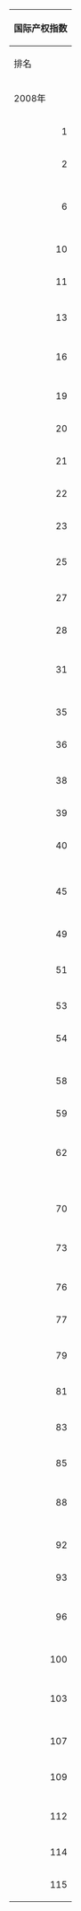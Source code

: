 {| class="wikitable"
|- bgcolor="#9999FF"
! colspan="4" | 国际产权指数
|- bgcolor="#9999FF"
! 排名 || rowspan="2" | 国家或地区 || colspan="5" | 总分
|- bgcolor="#9999FF"
! 2008年 || 2008年 || 2007年
|- bgcolor="#FFFFFF" style="color:#000;"
| align="right" | 1 || {{FIN}} || bgcolor="#FFFFFF" style="color:#000;" align="right" | 8.6 || bgcolor="#FFFFFF" style="color:#000;" align="right" | 7.9
|- bgcolor="#FFFFFF" style="color:#000;"
| align="right" | 2 || {{NOR}} || bgcolor="#FFFFFF" style="color:#000;" align="right" | 8.3 || bgcolor="#FFFFFF" style="color:#000;" align="right" | 8.3
|- bgcolor="#FFFFFF" style="color:#000;"
| align="right" | || {{DEN}} || bgcolor="#FFFFFF" style="color:#000;" align="right" | 8.3 || bgcolor="#FFFFFF" style="color:#000;" align="right" | 8.1
|- bgcolor="#FFFFFF" style="color:#000;"
| align="right" | || {{NLD}} || bgcolor="#FFFFFF" style="color:#000;" align="right" | 8.3 || bgcolor="#FFFFFF" style="color:#000;" align="right" | 8.2
|- bgcolor="#FFFFFF" style="color:#000;"
| align="right" | || {{GER}} || bgcolor="#FFFFFF" style="color:#000;" align="right" | 8.3 || bgcolor="#FFFFFF" style="color:#000;" align="right" | 8.1
|- bgcolor="#FFFFFF" style="color:#000;"
| align="right" | 6 || {{CHE}} || bgcolor="#FFFFFF" style="color:#000;" align="right" | 8.2 || bgcolor="#FFFFFF" style="color:#000;" align="right" | 8.0
|- bgcolor="#FFFFFF" style="color:#000;"
| align="right" | || {{NZL}} || bgcolor="#FFFFFF" style="color:#000;" align="right" | 8.2 || bgcolor="#FFFFFF" style="color:#000;" align="right" | 8.1
|- bgcolor="#FFFFFF" style="color:#000;"
| align="right" | || {{UK}} || bgcolor="#FFFFFF" style="color:#000;" align="right" | 8.2 || bgcolor="#FFFFFF" style="color:#000;" align="right" | 8.1
|- bgcolor="#FFFFFF" style="color:#000;"
| align="right" | || {{SWE}} || bgcolor="#FFFFFF" style="color:#000;" align="right" | 8.2 || bgcolor="#FFFFFF" style="color:#000;" align="right" | 8.1
|- bgcolor="#FFFFFF" style="color:#000;"
| align="right" | 10 || {{ISL}} || bgcolor="#FFFFFF" style="color:#000;" align="right" | 8.1 || bgcolor="#FFFFFF" style="color:#000;" align="right" | —
|- bgcolor="#FFFFFF" style="color:#000;"
| align="right" | 11 || {{AUS}} || bgcolor="#FFFFFF" style="color:#000;" align="right" | 8.0 || bgcolor="#FFFFFF" style="color:#000;" align="right" | 8.1
|- bgcolor="#FFFFFF" style="color:#000;"
| align="right" | || {{LUX}} || bgcolor="#FFFFFF" style="color:#000;" align="right" | 8.0 || bgcolor="#FFFFFF" style="color:#000;" align="right" | —
|- bgcolor="#FFFFFF" style="color:#000;"
| align="right" | 13 || {{AUT}} || bgcolor="#FFFFFF" style="color:#000;" align="right" | 7.9 || bgcolor="#FFFFFF" style="color:#000;" align="right" | 8.0
|- bgcolor="#FFFFFF" style="color:#000;"
| align="right" | || {{SGP}} || bgcolor="#FFFFFF" style="color:#000;" align="right" | 7.9 || bgcolor="#FFFFFF" style="color:#000;" align="right" | 7.8
|- bgcolor="#FFFFFF" style="color:#000;"
| align="right" | || {{IRL}} || bgcolor="#FFFFFF" style="color:#000;" align="right" | 7.9 || bgcolor="#FFFFFF" style="color:#000;" align="right" | 7.4
|- bgcolor="#FFFFFF" style="color:#000;"
| align="right" | 16 || {{JPN}} || bgcolor="#FFFFFF" style="color:#000;" align="right" | 7.7 || bgcolor="#FFFFFF" style="color:#000;" align="right" | 7.5
|- bgcolor="#FFFFFF" style="color:#000;"
| align="right" | || {{HKG}} || bgcolor="#FFFFFF" style="color:#000;" align="right" | 7.7 || bgcolor="#FFFFFF" style="color:#000;" align="right" | 7.3
|- bgcolor="#FFFFFF" style="color:#000;"
| align="right" | || {{CAN}} || bgcolor="#FFFFFF" style="color:#000;" align="right" | 7.7 || bgcolor="#FFFFFF" style="color:#000;" align="right" | 7.4
|- bgcolor="#FFFFFF" style="color:#000;"
| align="right" | 19 || {{USA}} || bgcolor="#FFFFFF" style="color:#000;" align="right" | 7.5 || bgcolor="#FFFFFF" style="color:#000;" align="right" | 7.4
|- bgcolor="#FFFFFF" style="color:#000;"
| align="right" | 20 || {{BEL}} || bgcolor="#FFFFFF" style="color:#000;" align="right" | 7.4 || bgcolor="#FFFFFF" style="color:#000;" align="right" | 6.8
|- bgcolor="#FFFFFF" style="color:#000;"
| align="right" | 21 || {{FRA}} || bgcolor="#FFFFFF" style="color:#000;" align="right" | 7.1 || bgcolor="#FFFFFF" style="color:#000;" align="right" | 6.7
|- bgcolor="#FFFFFF" style="color:#000;"
| align="right" | 22 || {{POR}} || bgcolor="#FFFFFF" style="color:#000;" align="right" | 7.0 || bgcolor="#FFFFFF" style="color:#000;" align="right" | 6.1
|- bgcolor="#FFFFFF" style="color:#000;"
| align="right" | 23 || {{ARE}} || bgcolor="#FFFFFF" style="color:#000;" align="right" | 6.9 || bgcolor="#FFFFFF" style="color:#000;" align="right" | —
|- bgcolor="#FFFFFF" style="color:#000;"
| align="right" | || {{ZAF}} || bgcolor="#FFFFFF" style="color:#000;" align="right" | 6.9 || bgcolor="#FFFFFF" style="color:#000;" align="right" | 6.4
|- bgcolor="#FFFFFF" style="color:#000;"
| align="right" | 25 || {{ESP}} || bgcolor="#FFFFFF" style="color:#000;" align="right" | 6.7 || bgcolor="#FFFFFF" style="color:#000;" align="right" | 6.5
|- bgcolor="#FFFFFF" style="color:#000;"
| align="right" | || {{CHL}} || bgcolor="#FFFFFF" style="color:#000;" align="right" | 6.7 || bgcolor="#FFFFFF" style="color:#000;" align="right" | 6.0
|- bgcolor="#FFFFFF" style="color:#000;"
| align="right" | 27 || {{EST}} || bgcolor="#FFFFFF" style="color:#000;" align="right" | 6.6 || bgcolor="#FFFFFF" style="color:#000;" align="right" | —
|- bgcolor="#FFFFFF" style="color:#000;"
| align="right" | 28 || {{MLT}} || bgcolor="#FFFFFF" style="color:#000;" align="right" | 6.5 || bgcolor="#FFFFFF" style="color:#000;" align="right" | —
|- bgcolor="#FFFFFF" style="color:#000;"
| align="right" | || {{ISR}} || bgcolor="#FFFFFF" style="color:#000;" align="right" | 6.5 || bgcolor="#FFFFFF" style="color:#000;" align="right" | 6.0
|- bgcolor="#FFFFFF" style="color:#000;"
| align="right" | || {{TWN}} || bgcolor="#FFFFFF" style="color:#000;" align="right" | 6.5 || bgcolor="#FFFFFF" style="color:#000;" align="right" | —
|- bgcolor="#FFFFFF" style="color:#000;"
| align="right" | 31 || {{QAT}} || bgcolor="#FFFFFF" style="color:#000;" align="right" | 6.4 || bgcolor="#FFFFFF" style="color:#000;" align="right" | —
|- bgcolor="#FFFFFF" style="color:#000;"
| align="right" | || {{CYP}} || bgcolor="#FFFFFF" style="color:#000;" align="right" | 6.4 || bgcolor="#FFFFFF" style="color:#000;" align="right" | —
|- bgcolor="#FFFFFF" style="color:#000;"
| align="right" | || {{SVK}} || bgcolor="#FFFFFF" style="color:#000;" align="right" | 6.4 || bgcolor="#FFFFFF" style="color:#000;" align="right" | —
|- bgcolor="#FFFFFF" style="color:#000;"
| align="right" | || {{MYS}} || bgcolor="#FFFFFF" style="color:#000;" align="right" | 6.4 || bgcolor="#FFFFFF" style="color:#000;" align="right" | 5.8
|- bgcolor="#FFFFFF" style="color:#000;"
| align="right" | 35 || {{HUN}} || bgcolor="#FFFFFF" style="color:#000;" align="right" | 6.3 || bgcolor="#FFFFFF" style="color:#000;" align="right" | 5.5
|- bgcolor="#FFFFFF" style="color:#000;"
| align="right" | 36 || {{KOR}} || bgcolor="#FFFFFF" style="color:#000;" align="right" | 6.2 || bgcolor="#FFFFFF" style="color:#000;" align="right" | 5.8
|- bgcolor="#FFFFFF" style="color:#000;"
| align="right" | || {{IND}} || bgcolor="#FFFFFF" style="color:#000;" align="right" | 6.2 || bgcolor="#FFFFFF" style="color:#000;" align="right" | 5.2
|- bgcolor="#FFFFFF" style="color:#000;"
| align="right" | 38 || {{GRC}} || bgcolor="#FFFFFF" style="color:#000;" align="right" | 6.1 || bgcolor="#FFFFFF" style="color:#000;" align="right" | 5.6
|- bgcolor="#FFFFFF" style="color:#000;"
| align="right" | 39 || {{MUS}} || bgcolor="#FFFFFF" style="color:#000;" align="right" | 6.0 || bgcolor="#FFFFFF" style="color:#000;" align="right" | 5.5
|- bgcolor="#FFFFFF" style="color:#000;"
| align="right" | 40 || {{BWA}} || bgcolor="#FFFFFF" style="color:#000;" align="right" | 5.9 || bgcolor="#FFFFFF" style="color:#000;" align="right" | —
|- bgcolor="#FFFFFF" style="color:#000;"
| align="right" | || {{TUN}} || bgcolor="#FFFFFF" style="color:#000;" align="right" | 5.9 || bgcolor="#FFFFFF" style="color:#000;" align="right" | 5.7
|- bgcolor="#FFFFFF" style="color:#000;"
| align="right" | || {{SVN}} || bgcolor="#FFFFFF" style="color:#000;" align="right" | 5.9 || bgcolor="#FFFFFF" style="color:#000;" align="right" | —
|- bgcolor="#FFFFFF" style="color:#000;"
| align="right" | || {{ITA}} || bgcolor="#FFFFFF" style="color:#000;" align="right" | 5.9 || bgcolor="#FFFFFF" style="color:#000;" align="right" | 5.7
|- bgcolor="#FFFFFF" style="color:#000;"
| align="right" | || {{CRI}} || bgcolor="#FFFFFF" style="color:#000;" align="right" | 5.9 || bgcolor="#FFFFFF" style="color:#000;" align="right" | 5.2
|- bgcolor="#FFFFFF" style="color:#000;"
| align="right" | 45 || {{JOR}} || bgcolor="#FFFFFF" style="color:#000;" align="right" | 5.7 || bgcolor="#FFFFFF" style="color:#000;" align="right" | —
|- bgcolor="#FFFFFF" style="color:#000;"
| align="right" | || {{LTU}} || bgcolor="#FFFFFF" style="color:#000;" align="right" | 5.7 || bgcolor="#FFFFFF" style="color:#000;" align="right" | 4.9
|- bgcolor="#FFFFFF" style="color:#000;"
| align="right" | || {{KWT}} || bgcolor="#FFFFFF" style="color:#000;" align="right" | 5.7 || bgcolor="#FFFFFF" style="color:#000;" align="right" | —
|- bgcolor="#FFFFFF" style="color:#000;"
| align="right" | || {{CZE}} || bgcolor="#FFFFFF" style="color:#000;" align="right" | 5.7 || bgcolor="#FFFFFF" style="color:#000;" align="right" | 4.7
|- bgcolor="#FFFFFF" style="color:#000;"
| align="right" | 49 || {{URY}} || bgcolor="#FFFFFF" style="color:#000;" align="right" | 5.6 || bgcolor="#FFFFFF" style="color:#000;" align="right" | 4.9
|- bgcolor="#FFFFFF" style="color:#000;"
| align="right" | || {{THA}} || bgcolor="#FFFFFF" style="color:#000;" align="right" | 5.6 || bgcolor="#FFFFFF" style="color:#000;" align="right" | 5.4
|- bgcolor="#FFFFFF" style="color:#000;"
| align="right" | 51 || {{JAM}} || bgcolor="#FFFFFF" style="color:#000;" align="right" | 5.5 || bgcolor="#FFFFFF" style="color:#000;" align="right" | —
|- bgcolor="#FFFFFF" style="color:#000;"
| align="right" | || {{TUR}} || bgcolor="#FFFFFF" style="color:#000;" align="right" | 5.5 || bgcolor="#FFFFFF" style="color:#000;" align="right" | 4.8
|- bgcolor="#FFFFFF" style="color:#000;"
| align="right" | 53 || {{MAR}} || bgcolor="#FFFFFF" style="color:#000;" align="right" | 5.4 || bgcolor="#FFFFFF" style="color:#000;" align="right" | 4.5
|- bgcolor="#FFFFFF" style="color:#000;"
| align="right" | 54 || {{TTO}} || bgcolor="#FFFFFF" style="color:#000;" align="right" | 5.3 || bgcolor="#FFFFFF" style="color:#000;" align="right" | —
|- bgcolor="#FFFFFF" style="color:#000;"
| align="right" | || {{PAN}} || bgcolor="#FFFFFF" style="color:#000;" align="right" | 5.3 || bgcolor="#FFFFFF" style="color:#000;" align="right" | 4.7
|- bgcolor="#FFFFFF" style="color:#000;"
| align="right" | || {{LVA}} || bgcolor="#FFFFFF" style="color:#000;" align="right" | 5.3 || bgcolor="#FFFFFF" style="color:#000;" align="right" | —
|- bgcolor="#FFFFFF" style="color:#000;"
| align="right" | || {{POL}} || bgcolor="#FFFFFF" style="color:#000;" align="right" | 5.3 || bgcolor="#FFFFFF" style="color:#000;" align="right" | 4.0
|- bgcolor="#FFFFFF" style="color:#000;"
| align="right" | 58 || {{COL}} || bgcolor="#FFFFFF" style="color:#000;" align="right" | 5.2 || bgcolor="#FFFFFF" style="color:#000;" align="right" | 4.4
|- bgcolor="#FFFFFF" style="color:#000;"
| align="right" | 59 || {{LKA}} || bgcolor="#FFFFFF" style="color:#000;" align="right" | 5.1 || bgcolor="#FFFFFF" style="color:#000;" align="right" | —
|- bgcolor="#FFFFFF" style="color:#000;"
| align="right" | || {{MLI}} || bgcolor="#FFFFFF" style="color:#000;" align="right" | 5.1 || bgcolor="#FFFFFF" style="color:#000;" align="right" | —
|- bgcolor="#FFFFFF" style="color:#000;"
| align="right" | || {{BFA}} || bgcolor="#FFFFFF" style="color:#000;" align="right" | 5.1 || bgcolor="#FFFFFF" style="color:#000;" align="right" | —
|- bgcolor="#FFFFFF" style="color:#000;"
| align="right" | 62 || {{MRT}} || bgcolor="#FFFFFF" style="color:#000;" align="right" | 5.0 || bgcolor="#FFFFFF" style="color:#000;" align="right" | —
|- bgcolor="#FFFFFF" style="color:#000;"
| align="right" | || {{SLV}} || bgcolor="#FFFFFF" style="color:#000;" align="right" | 5.0 || bgcolor="#FFFFFF" style="color:#000;" align="right" | 4.9
|- bgcolor="#FFFFFF" style="color:#000;"
| align="right" | || {{ROU}} || bgcolor="#FFFFFF" style="color:#000;" align="right" | 5.0 || bgcolor="#FFFFFF" style="color:#000;" align="right" | 3.5
|- bgcolor="#FFFFFF" style="color:#000;"
| align="right" | || {{CHN}} || bgcolor="#FFFFFF" style="color:#000;" align="right" | 5.0 || bgcolor="#FFFFFF" style="color:#000;" align="right" | 4.4
|- bgcolor="#FFFFFF" style="color:#000;"
| align="right" | || {{BRA}} || bgcolor="#FFFFFF" style="color:#000;" align="right" | 5.0 || bgcolor="#FFFFFF" style="color:#000;" align="right" | 4.5
|- bgcolor="#FFFFFF" style="color:#000;"
| align="right" | || {{BHR}} || bgcolor="#FFFFFF" style="color:#000;" align="right" | 5.0 || bgcolor="#FFFFFF" style="color:#000;" align="right" | —
|- bgcolor="#FFFFFF" style="color:#000;"
| align="right" | || {{MEX}} || bgcolor="#FFFFFF" style="color:#000;" align="right" | 5.0 || bgcolor="#FFFFFF" style="color:#000;" align="right" | 4.5
|- bgcolor="#FFFFFF" style="color:#000;"
| align="right" | || {{PHL}} || bgcolor="#FFFFFF" style="color:#000;" align="right" | 5.0 || bgcolor="#FFFFFF" style="color:#000;" align="right" | 4.2
|- bgcolor="#FFFFFF" style="color:#000;"
| align="right" | 70 || {{HRV}} || bgcolor="#FFFFFF" style="color:#000;" align="right" | 4.9 || bgcolor="#FFFFFF" style="color:#000;" align="right" | —
|- bgcolor="#FFFFFF" style="color:#000;"
| align="right" | || {{BGR}} || bgcolor="#FFFFFF" style="color:#000;" align="right" | 4.9 || bgcolor="#FFFFFF" style="color:#000;" align="right" | 3.8
|- bgcolor="#FFFFFF" style="color:#000;"
| align="right" | || {{IDN}} || bgcolor="#FFFFFF" style="color:#000;" align="right" | 4.9 || bgcolor="#FFFFFF" style="color:#000;" align="right" | 4.2
|- bgcolor="#FFFFFF" style="color:#000;"
| align="right" | 73 || {{MWI}} || bgcolor="#FFFFFF" style="color:#000;" align="right" | 4.8 || bgcolor="#FFFFFF" style="color:#000;" align="right" | 4.6
|- bgcolor="#FFFFFF" style="color:#000;"
| align="right" | || {{TZA}} || bgcolor="#FFFFFF" style="color:#000;" align="right" | 4.8 || bgcolor="#FFFFFF" style="color:#000;" align="right" | 3.8
|- bgcolor="#FFFFFF" style="color:#000;"
| align="right" | || {{EGY}} || bgcolor="#FFFFFF" style="color:#000;" align="right" | 4.8 || bgcolor="#FFFFFF" style="color:#000;" align="right" | 3.8
|- bgcolor="#FFFFFF" style="color:#000;"
| align="right" | 76 || {{VNM}} || bgcolor="#FFFFFF" style="color:#000;" align="right" | 4.7 || bgcolor="#FFFFFF" style="color:#000;" align="right" | —
|- bgcolor="#FFFFFF" style="color:#000;"
| align="right" | 77 || {{BEN}} || bgcolor="#FFFFFF" style="color:#000;" align="right" | 4.6 || bgcolor="#FFFFFF" style="color:#000;" align="right" | —
|- bgcolor="#FFFFFF" style="color:#000;"
| align="right" | || {{DOM}} || bgcolor="#FFFFFF" style="color:#000;" align="right" | 4.6 || bgcolor="#FFFFFF" style="color:#000;" align="right" | 4.0
|- bgcolor="#FFFFFF" style="color:#000;"
| align="right" | 79 || {{DZA}} || bgcolor="#FFFFFF" style="color:#000;" align="right" | 4.5 || bgcolor="#FFFFFF" style="color:#000;" align="right" | —
|- bgcolor="#FFFFFF" style="color:#000;"
| align="right" | || {{MDG}} || bgcolor="#FFFFFF" style="color:#000;" align="right" | 4.5 || bgcolor="#FFFFFF" style="color:#000;" align="right" | —
|- bgcolor="#FFFFFF" style="color:#000;"
| align="right" | 81 || {{GTM}} || bgcolor="#FFFFFF" style="color:#000;" align="right" | 4.4 || bgcolor="#FFFFFF" style="color:#000;" align="right" | 3.3
|- bgcolor="#FFFFFF" style="color:#000;"
| align="right" | || {{ARG}} || bgcolor="#FFFFFF" style="color:#000;" align="right" | 4.4 || bgcolor="#FFFFFF" style="color:#000;" align="right" | 3.8
|- bgcolor="#FFFFFF" style="color:#000;"
| align="right" | 83 || {{UKR}} || bgcolor="#FFFFFF" style="color:#000;" align="right" | 4.3 || bgcolor="#FFFFFF" style="color:#000;" align="right" | 3.4
|- bgcolor="#FFFFFF" style="color:#000;"
| align="right" | || {{KEN}} || bgcolor="#FFFFFF" style="color:#000;" align="right" | 4.3 || bgcolor="#FFFFFF" style="color:#000;" align="right" | 3.3
|- bgcolor="#FFFFFF" style="color:#000;"
| align="right" | 85 || {{MOZ}} || bgcolor="#FFFFFF" style="color:#000;" align="right" | 4.2 || bgcolor="#FFFFFF" style="color:#000;" align="right" | —
|- bgcolor="#FFFFFF" style="color:#000;"
| align="right" | || {{UGA}} || bgcolor="#FFFFFF" style="color:#000;" align="right" | 4.2 || bgcolor="#FFFFFF" style="color:#000;" align="right" | —
|- bgcolor="#FFFFFF" style="color:#000;"
| align="right" | || {{KAZ}} || bgcolor="#FFFFFF" style="color:#000;" align="right" | 4.2 || bgcolor="#FFFFFF" style="color:#000;" align="right" | —
|- bgcolor="#FFFFFF" style="color:#000;"
| align="right" | 88 || {{CMR}} || bgcolor="#FFFFFF" style="color:#000;" align="right" | 4.1 || bgcolor="#FFFFFF" style="color:#000;" align="right" | —
|- bgcolor="#FFFFFF" style="color:#000;"
| align="right" | || {{PER}} || bgcolor="#FFFFFF" style="color:#000;" align="right" | 4.1 || bgcolor="#FFFFFF" style="color:#000;" align="right" | 3.7
|- bgcolor="#FFFFFF" style="color:#000;"
| align="right" | || {{HND}} || bgcolor="#FFFFFF" style="color:#000;" align="right" | 4.1 || bgcolor="#FFFFFF" style="color:#000;" align="right" | 3.5
|- bgcolor="#FFFFFF" style="color:#000;"
| align="right" | || {{ZMB}} || bgcolor="#FFFFFF" style="color:#000;" align="right" | 4.1 || bgcolor="#FFFFFF" style="color:#000;" align="right" | —
|- bgcolor="#FFFFFF" style="color:#000;"
| align="right" | 92 || {{RUS}} || bgcolor="#FFFFFF" style="color:#000;" align="right" | 4.0 || bgcolor="#FFFFFF" style="color:#000;" align="right" | 3.2
|- bgcolor="#FFFFFF" style="color:#000;"
| align="right" | 93 || {{NPL}} || bgcolor="#FFFFFF" style="color:#000;" align="right" | 3.9 || bgcolor="#FFFFFF" style="color:#000;" align="right" | —
|- bgcolor="#FFFFFF" style="color:#000;"
| align="right" | || {{ECU}} || bgcolor="#FFFFFF" style="color:#000;" align="right" | 3.9 || bgcolor="#FFFFFF" style="color:#000;" align="right" | 3.3
|- bgcolor="#FFFFFF" style="color:#000;"
| align="right" | || {{PAK}} || bgcolor="#FFFFFF" style="color:#000;" align="right" | 3.9 || bgcolor="#FFFFFF" style="color:#000;" align="right" | 3.3
|- bgcolor="#FFFFFF" style="color:#000;"
| align="right" | 96 || {{ETH}} || bgcolor="#FFFFFF" style="color:#000;" align="right" | 3.8 || bgcolor="#FFFFFF" style="color:#000;" align="right" | 2.7
|- bgcolor="#FFFFFF" style="color:#000;"
| align="right" | || {{MKD}} || bgcolor="#FFFFFF" style="color:#000;" align="right" | 3.8 || bgcolor="#FFFFFF" style="color:#000;" align="right" | —
|- bgcolor="#FFFFFF" style="color:#000;"
| align="right" | || {{BIH}} || bgcolor="#FFFFFF" style="color:#000;" align="right" | 3.8 || bgcolor="#FFFFFF" style="color:#000;" align="right" | —
|- bgcolor="#FFFFFF" style="color:#000;"
| align="right" | || {{ARM}} || bgcolor="#FFFFFF" style="color:#000;" align="right" | 3.8 || bgcolor="#FFFFFF" style="color:#000;" align="right" | —
|- bgcolor="#FFFFFF" style="color:#000;"
| align="right" | 100 || {{NIC}} || bgcolor="#FFFFFF" style="color:#000;" align="right" | 3.7 || bgcolor="#FFFFFF" style="color:#000;" align="right" | 2.7
|- bgcolor="#FFFFFF" style="color:#000;"
| align="right" | || {{MNE}} || bgcolor="#FFFFFF" style="color:#000;" align="right" | 3.7 || bgcolor="#FFFFFF" style="color:#000;" align="right" | —
|- bgcolor="#FFFFFF" style="color:#000;"
| align="right" | || {{BOL}} || bgcolor="#FFFFFF" style="color:#000;" align="right" | 3.7 || bgcolor="#FFFFFF" style="color:#000;" align="right" | 2.6
|- bgcolor="#FFFFFF" style="color:#000;"
| align="right" | 103 || {{GUY}} || bgcolor="#FFFFFF" style="color:#000;" align="right" | 3.6 || bgcolor="#FFFFFF" style="color:#000;" align="right" | —
|- bgcolor="#FFFFFF" style="color:#000;"
| align="right" | || {{SRB}} || bgcolor="#FFFFFF" style="color:#000;" align="right" | 3.6 || bgcolor="#FFFFFF" style="color:#000;" align="right" | —
|- bgcolor="#FFFFFF" style="color:#000;"
| align="right" | || {{ALB}} || bgcolor="#FFFFFF" style="color:#000;" align="right" | 3.6 || bgcolor="#FFFFFF" style="color:#000;" align="right" | —
|- bgcolor="#FFFFFF" style="color:#000;"
| align="right" | || {{AZE}} || bgcolor="#FFFFFF" style="color:#000;" align="right" | 3.6 || bgcolor="#FFFFFF" style="color:#000;" align="right" | —
|- bgcolor="#FFFFFF" style="color:#000;"
| align="right" | 107 || {{NGA}} || bgcolor="#FFFFFF" style="color:#000;" align="right" | 3.5 || bgcolor="#FFFFFF" style="color:#000;" align="right" | 3.1
|- bgcolor="#FFFFFF" style="color:#000;"
| align="right" | || {{BDI}} || bgcolor="#FFFFFF" style="color:#000;" align="right" | 3.5 || bgcolor="#FFFFFF" style="color:#000;" align="right" | —
|- bgcolor="#FFFFFF" style="color:#000;"
| align="right" | 109 || {{PRY}} || bgcolor="#FFFFFF" style="color:#000;" align="right" | 3.4 || bgcolor="#FFFFFF" style="color:#000;" align="right" | —
|- bgcolor="#FFFFFF" style="color:#000;"
| align="right" | || {{MDA}} || bgcolor="#FFFFFF" style="color:#000;" align="right" | 3.4 || bgcolor="#FFFFFF" style="color:#000;" align="right" | —
|- bgcolor="#FFFFFF" style="color:#000;"
| align="right" | || {{AGO}} || bgcolor="#FFFFFF" style="color:#000;" align="right" | 3.4 || bgcolor="#FFFFFF" style="color:#000;" align="right" | —
|- bgcolor="#FFFFFF" style="color:#000;"
| align="right" | 112 || {{VEN}} || bgcolor="#FFFFFF" style="color:#000;" align="right" | 3.3 || bgcolor="#FFFFFF" style="color:#000;" align="right" | 2.9
|- bgcolor="#FFFFFF" style="color:#000;"
| align="right" | || {{TCD}} || bgcolor="#FFFFFF" style="color:#000;" align="right" | 3.3 || bgcolor="#FFFFFF" style="color:#000;" align="right" | —
|- bgcolor="#FFFFFF" style="color:#000;"
| align="right" | 114 || {{ZWE}} || bgcolor="#FFFFFF" style="color:#000;" align="right" | 3.1 || bgcolor="#FFFFFF" style="color:#000;" align="right" | —
|- bgcolor="#FFFFFF" style="color:#000;"
| align="right" | 115 || {{BGD}} || bgcolor="#FFFFFF" style="color:#000;" align="right" | 2.9 || bgcolor="#FFFFFF" style="color:#000;" align="right" | 2.2
|}